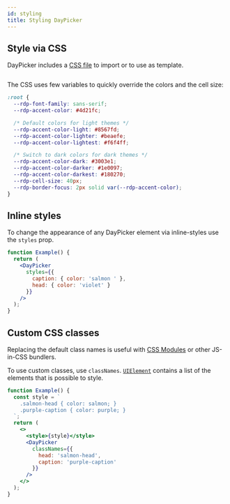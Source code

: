 ```yaml
---
id: styling
title: Styling DayPicker
---
```


## Style via CSS

DayPicker includes a [CSS
file](https://github.com/gpbl/react-day-picker/blob/master/packages/react-day-picker/style.css)
to import or to use as template.

```js

```

The CSS uses few variables to quickly override the colors and the cell size:

```css
:root {
  --rdp-font-family: sans-serif;
  --rdp-accent-color: #4d21fc;

  /* Default colors for light themes */
  --rdp-accent-color-light: #8567fd;
  --rdp-accent-color-lighter: #beaefe;
  --rdp-accent-color-lightest: #f6f4ff;

  /* Switch to dark colors for dark themes */
  --rdp-accent-color-dark: #3003e1;
  --rdp-accent-color-darker: #1e0097;
  --rdp-accent-color-darkest: #180270;
  --rdp-cell-size: 40px;
  --rdp-border-focus: 2px solid var(--rdp-accent-color);
}
```

## Inline styles

To change the appearance of any DayPicker element via inline-styles use the
`styles` prop.

```jsx showOutput open=no
function Example() {
  return (
    <DayPicker
      styles={{
        caption: { color: 'salmon ' },
        head: { color: 'violet' }
      }}
    />
  );
}
```

## Custom CSS classes

Replacing the default class names is useful with [CSS
Modules](https://github.com/css-modules/css-modules) or other JS-in-CSS
bundlers.

To use custom classes, use `classNames`. [`UIElement`](/api/enums/uielement)
contains a list of the elements that is possible to style.

```jsx showOutput open=no
function Example() {
  const style = `
    .salmon-head { color: salmon; }
    .purple-caption { color: purple; }
  `;
  return (
    <>
      <style>{style}</style>
      <DayPicker
        classNames={{
          head: 'salmon-head',
          caption: 'purple-caption'
        }}
      />
    </>
  );
}
```
